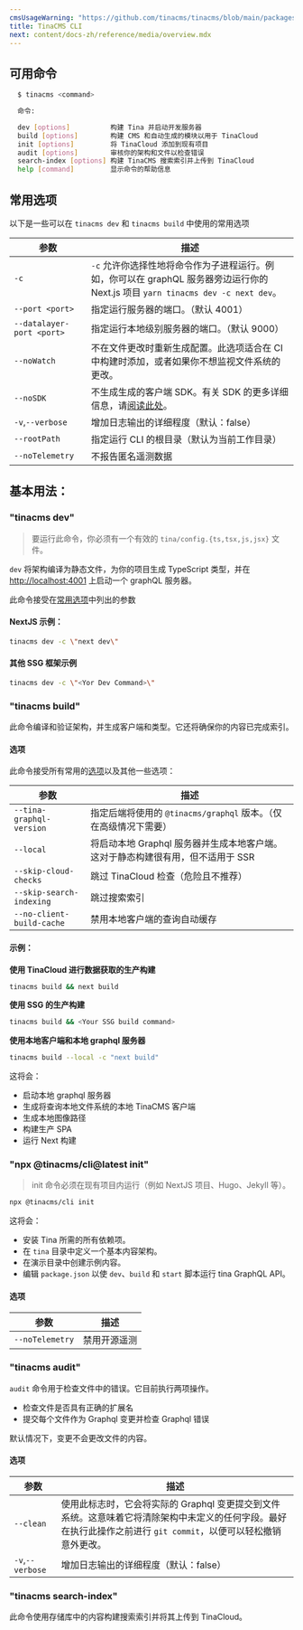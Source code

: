 ```yaml
---
cmsUsageWarning: "https://github.com/tinacms/tinacms/blob/main/packages/@tinacms/cli/README.md"
title: TinaCMS CLI
next: content/docs-zh/reference/media/overview.mdx
---
```


## 可用命令

```sh
  $ tinacms <command>

  命令:

  dev [options]          构建 Tina 并启动开发服务器
  build [options]        构建 CMS 和自动生成的模块以用于 TinaCloud
  init [options]         将 TinaCloud 添加到现有项目
  audit [options]        审核你的架构和文件以检查错误
  search-index [options] 构建 TinaCMS 搜索索引并上传到 TinaCloud
  help [command]         显示命令的帮助信息
```

## 常用选项

以下是一些可以在 `tinacms dev` 和 `tinacms build` 中使用的常用选项

| 参数                      | 描述                                                                                                                                                                  |
| ------------------------- | --------------------------------------------------------------------------------------------------------------------------------------------------------------------- |
| `-c`                      | `-c` 允许你选择性地将命令作为子进程运行。例如，你可以在 graphQL 服务器旁边运行你的 Next.js 项目 `yarn tinacms dev -c next dev`。                                        |
| `--port <port>`           | 指定运行服务器的端口。（默认 4001）                                                                                                                                   |
| `--datalayer-port <port>` | 指定运行本地级别服务器的端口。（默认 9000）                                                                                                                          |
| `--noWatch`               | 不在文件更改时重新生成配置。此选项适合在 CI 中构建时添加，或者如果你不想监视文件系统的更改。                                                                           |
| `--noSDK`                 | 不生成生成的客户端 SDK。有关 SDK 的更多详细信息，请[阅读此处](/docs/graphql/cli/)。                                                                                   |
| `-v`,`--verbose`          | 增加日志输出的详细程度（默认：false）                                                                                                                                 |
| `--rootPath`              | 指定运行 CLI 的根目录（默认为当前工作目录）                                                                                                                           |
| `--noTelemetry`           | 不报告匿名遥测数据                                                                                                                                                     |

## 基本用法：

### "tinacms dev"

> 要运行此命令，你必须有一个有效的 `tina/config.{ts,tsx,js,jsx}` 文件。

`dev` 将架构编译为静态文件，为你的项目生成 TypeScript 类型，并在 [http://localhost:4001](http://localhost:4001) 上启动一个 graphQL 服务器。

此命令接受在[常用选项](#common-options)中列出的参数

#### NextJS 示例：

```bash
tinacms dev -c \"next dev\"
```

#### 其他 SSG 框架示例

```bash
tinacms dev -c \"<Yor Dev Command>\"
```

### "tinacms build"

此命令编译和验证架构，并生成客户端和类型。它还将确保你的内容已完成索引。

#### 选项

此命令接受所有常用的[选项](#common-options)以及其他一些选项：

| 参数                      | 描述                                                                                                                    |
| ------------------------- | ----------------------------------------------------------------------------------------------------------------------- |
| `--tina-graphql-version`  | 指定后端将使用的 `@tinacms/graphql` 版本。（仅在高级情况下需要）                                                        |
| `--local`                 | 将启动本地 Graphql 服务器并生成本地客户端。这对于静态构建很有用，但不适用于 SSR                                         |
| `--skip-cloud-checks`     | 跳过 TinaCloud 检查（危险且不推荐）                                                                                     |
| `--skip-search-indexing`  | 跳过搜索索引                                                                                                            |
| `--no-client-build-cache` | 禁用本地客户端的查询自动缓存                                                                                            |

#### 示例：

**使用 TinaCloud 进行数据获取的生产构建**

```bash
tinacms build && next build
```

**使用 SSG 的生产构建**

```bash
tinacms build && <Your SSG build command>
```

**使用本地客户端和本地 graphql 服务器**

```bash
tinacms build --local -c "next build"
```

这将会：

* 启动本地 graphql 服务器
* 生成将查询本地文件系统的本地 TinaCMS 客户端
* 生成本地图像路径
* 构建生产 SPA
* 运行 Next 构建

### "npx @tinacms/cli\@latest init"

> init 命令必须在现有项目内运行（例如 NextJS 项目、Hugo、Jekyll 等）。

```bash
npx @tinacms/cli init
```

这将会：

* 安装 Tina 所需的所有依赖项。
* 在 `tina` 目录中定义一个基本内容架构。
* 在演示目录中创建示例内容。
* 编辑 `package.json` 以使 `dev`、`build` 和 `start` 脚本运行 tina GraphQL API。

#### 选项

| 参数            | 描述                      |
| --------------- | ------------------------- |
| `--noTelemetry` | 禁用开源遥测              |

### "tinacms audit"

`audit` 命令用于检查文件中的错误。它目前执行两项操作。

* 检查文件是否具有正确的扩展名
* 提交每个文件作为 Graphql 变更并检查 Graphql 错误

默认情况下，变更不会更改文件的内容。

#### 选项

| 参数             | 描述                                                                                                                                                                                                                                                                |
| ---------------- | ------------------------------------------------------------------------------------------------------------------------------------------------------------------------------------------------------------------------------------------------------------------- |
| `--clean`        | 使用此标志时，它会将实际的 Graphql 变更提交到文件系统。这意味着它将清除架构中未定义的任何字段。最好在执行此操作之前进行 `git commit`，以便可以轻松撤销意外更改。                                                                                                         |
| `-v`,`--verbose` | 增加日志输出的详细程度（默认：false）                                                                                                                                                                                                                               |

### "tinacms search-index"

此命令使用存储库中的内容构建搜索索引并将其上传到 TinaCloud。